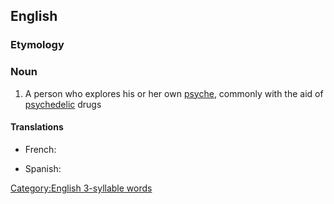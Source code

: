 ==English==

===Etymology===
{{confix|en|psycho|naut}}

===Noun===
{{wikipedia}}
{{en-noun}}

# A person who explores his or her own [[psyche]], commonly with the aid of [[psychedelic]] drugs

====Translations====
{{trans-top}}
* French: {{t+|fr|psychonaute|m|f}}
{{trans-mid}}
* Spanish: {{t|es|psiconauta|m|f}}
{{trans-bottom}}

[[Category:English 3-syllable words]]